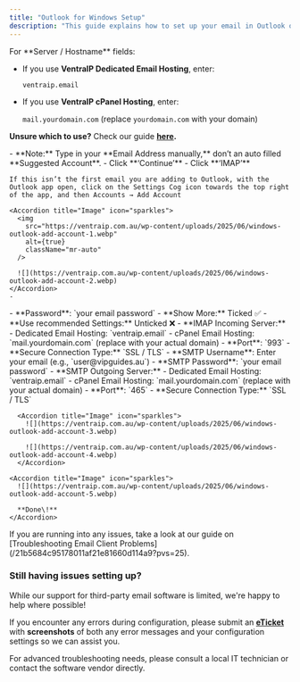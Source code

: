 ```yaml
---
title: "Outlook for Windows Setup"
description: "This guide explains how to set up your email in Outlook on Windows. These instructions apply to both cPanel and Dedicated Email Hosting accounts."
---
```


<Warning>
  For **Server / Hostname** fields:

  - If you use **VentraIP Dedicated Email Hosting**, enter:

    `ventraip.email`
  - If you use **VentraIP cPanel Hosting**, enter:

    `mail.yourdomain.com` (replace `yourdomain.com` with your domain)

  **Unsure which to use?** Check our guide [**here**](https://ventraip.com.au)**.**
</Warning>

<Steps>
  <Step title="Open Outlook and Enter Your Email Address">
    - **Note:** Type in your **Email Address manually,** don’t an auto filled **Suggested Account**.
    - Click **‘Continue’**
    - Click **‘IMAP’**

    If this isn’t the first email you are adding to Outlook, with the Outlook app open, click on the Settings Cog icon towards the top right of the app, and then Accounts → Add Account

    <Accordion title="Image" icon="sparkles">
      <img
        src="https://ventraip.com.au/wp-content/uploads/2025/06/windows-outlook-add-account-1.webp"
        alt={true}
        className="mr-auto"
      />

      ![](https://ventraip.com.au/wp-content/uploads/2025/06/windows-outlook-add-account-2.webp)
    </Accordion>
    - 
  </Step>
  <Step title="Enter IMAP/SMTP Server Settings">
    - **Password**: `your email password`
    - **Show More:** Ticked ✅
    - **Use recommended Settings:** Unticked ❌
    - **IMAP Incoming Server:**
      - Dedicated Email Hosting: `ventraip.email`
      - cPanel Email Hosting: `mail.yourdomain.com` (replace with your actual domain)
    - **Port**: `993`
    - **Secure Connection Type:** `SSL / TLS`
    - **SMTP Username**: Enter your email (e.g., `user@vipguides.au`)
    - **SMTP Password**: `your email password`
    - **SMTP Outgoing Server:**
      - Dedicated Email Hosting: `ventraip.email`
      - cPanel Email Hosting: `mail.yourdomain.com` (replace with your actual domain)
    - **Port**: `465`
    - **Secure Connection Type:** `SSL / TLS`

      <Accordion title="Image" icon="sparkles">
        ![](https://ventraip.com.au/wp-content/uploads/2025/06/windows-outlook-add-account-3.webp)

        ![](https://ventraip.com.au/wp-content/uploads/2025/06/windows-outlook-add-account-4.webp)
      </Accordion>
  </Step>
  <Step title="Click ‘Continue’ and Follow Any Final Personalisation or Setup Prompts">
    

    <Accordion title="Image" icon="sparkles">
      ![](https://ventraip.com.au/wp-content/uploads/2025/06/windows-outlook-add-account-5.webp)

      **Done\!**
    </Accordion>
  </Step>
</Steps>

<Info>
  If you are running into any issues, take a look at our guide on [Troubleshooting Email Client Problems](/21b5684c95178011af21e81660d114a9?pvs=25).
</Info>

### Still having issues setting up?

While our support for third-party email software is limited, we're happy to help where possible\!

If you encounter any errors during configuration, please submit an [**eTicket**](https://ventraip.com.au/support-centre/what-is-an-eticket-and-how-do-i-lodge-one-through-vipcontrol/) with **screenshots** of both any error messages and your configuration settings so we can assist you.

For advanced troubleshooting needs, please consult a local IT technician or contact the software vendor directly.